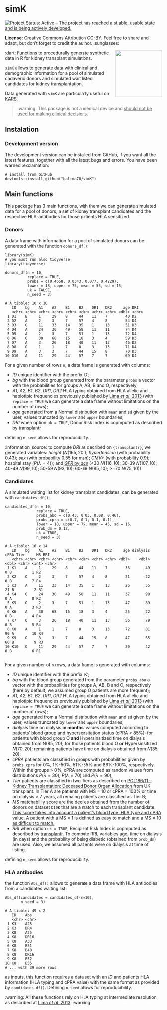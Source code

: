 # simK
[![Project Status: Active – The project has reached a st
able, usable state and is being actively developed.](https://www.repostatus.org/badges/latest/active.svg)](https://www.repostatus.org/#active)

**License**: Creative Commons Attribution [CC-BY](https://creativecommons.org/licenses/by/2.0/). Feel free to share and adapt, but don't forget to credit the author. :sunglasses:

<img src="man/images/simk.png" height="150" align="right"/>

:dart: Functions to procedurally generate synthetic data in R for kidney transplant simulations.

`simK` allows to generate data with clinical and demographic information for a pool of simulated cadaveric donors and simulated wait listed candidates for kidney transplantation.

Data generated with `simK` are particularly useful on [KARS](https://balima.shinyapps.io/kars/).

> :warning: This package is not a medical device and <ins>should not be used for making clinical decisions</ins>.

## Instalation

### Development version 

The development version can be installed from GitHub, if you want all the latest features, together with all the latest bugs and errors. You have been warned :exclamation:

```
# install from GitHub
devtools::install_github("balima78/simK")
```

## Main functions

This package has 3 main functions, with them we can generate simulated data for a pool of donors, a set of kidney transplant candidates and the respective HLA-antibodies for those patients HLA sensitized.

### Donors

A data frame with information for a pool of simulated donors can be generated with the function `donors_df()`:

```
library(simK)
# you must run also tidyverse
library(tidyverse)

donors_df(n = 10, 
          replace = TRUE, 
          probs = c(0.4658, 0.0343, 0.077, 0.4229), 
          lower = 18, upper = 75, mean = 55, sd = 15, 
          uk = FALSE, 
          n_seed = 3)
          
# A tibble: 10 x 10
   ID    bg    A1    A2    B1    B2    DR1   DR2     age DRI  
   <chr> <chr> <chr> <chr> <chr> <chr> <chr> <chr> <dbl> <chr>
 1 D1    B     1     29    8     44    11    7        40 D2   
 2 D2    A     2     3     7     57    4     8        54 D4   
 3 D3    O     11    33    14    35    1     13       51 D3   
 4 D4    A     24    30    49    58    11    11       74 D4   
 5 D5    A     2     3     7     51    1     13       72 D4   
 6 D6    O     30    68    15    18    3     4        59 D3   
 7 D7    A     3     26    18    40    11    13       46 D2   
 8 D8    O     1     1     7     8     3     13       71 D4   
 9 D9    A     3     3     7     44    15    8        70 D3   
10 D10   A     11    29    44    57    7     7        69 D4 
```

For a given number of rows `n`, a data frame is generated with columns: 

  + *ID* unique identifier with the prefix 'D'; 
  + *bg* with the blood group generated from the parameter `probs` a vector with the probabilities for groups A, AB, B and O, respectively; 
  + *A1*, *A2*, *B1*, *B2*, *DR1*, *DR2* HLA typing obtained from HLA allelic and haplotipic frequencies previously published by [Lima *et al*, 2013](https://www.slideshare.net/balima78/lima-2013) (with `replace = TRUE` we can generate a data frame without limitations on the number of rows);
  + *age* generated from a Normal distribution with `mean` and `sd` given by the user, values truncated by `lower` and `upper` boundaries;
  + *DRI* when option `uk = TRUE`, Donor Risk Index is copmputed as described by [transplantr](https://transplantr.txtools.net/articles/kidney_risk_scores.html) 
  
defining `n_seed` allows for reproducibility.

:information_source: to compute *DRI* as decribed on `{transplantr}`, we generated variables: *height* ($N(165,20)$); *hypertension* (with probability $0.43$); *sex* (with probability $0.55$ for man); *CMV+* (with probability $0.9$); hospital stay ($P(\lambda = 4)$); and [*GFR* by *age*](https://www.kidney.org/atoz/content/gfr) (<30 $N(116,10)$; 30-39 $N(107,10)$; 40-49 $N(99,10)$; 50-59 $N(93,10)$; 60-69 $N(85, 10)$; >=70  $N(75, 10)$) 

### Candidates

A simulated waiting list for kidney transplant candidates, can be generated with `candidates_df()`:

```
candidates_df(n = 10, 
              replace = TRUE,
              probs_abo = c(0.43, 0.03, 0.08, 0.46),
              probs_cpra = c(0.7, 0.1, 0.1, 0.1),
              lower = 18, upper = 75, mean = 45, sd = 15,
              prob_dm = 0.12,
              uk = TRUE,
              n_seed = 3)
              
# A tibble: 10 x 14
   ID    bg    A1    A2    B1    B2    DR1   DR2     age dialysis  cPRA Tier     MS RRI  
   <chr> <chr> <chr> <chr> <chr> <chr> <chr> <chr> <dbl>    <dbl> <dbl> <chr> <int> <chr>
 1 K1    A     1     29    8     44    11    7        36       49     0 B         1 R2   
 2 K2    O     2     3     7     57    4     8        21       22     0 B         7 R4   
 3 K3    A     11    33    14    35    1     13       26       55    21 B         2 R1   
 4 K4    O     24    30    49    58    11    11       37       98     0 A         8 R2   
 5 K5    O     2     3     7     51    1     13       47       89     0 A         3 R3   
 6 K6    A     30    68    15    18    3     4        25       22     0 B         4 R4   
 7 K7    O     3     26    18    40    11    13       56       79     0 B         5 R4   
 8 K8    A     1     1     7     8     3     13       72       81    90 A        10 R4   
 9 K9    O     3     3     7     44    15    8        47       65    60 B         9 R3   
10 K10   O     11    29    44    57    7     7        30       42     0 B         6 R1    
              
```

For a given number of `n` rows, a data frame is generated with columns: 

  + *ID* unique identifier with the prefix 'K'; 
  + *bg* with the blood group generated from the parameter `probs_abo` a vector with the probabilities for groups A, AB, B and O, respectively (here by default, we assumed group O patients are more frequent); 
  + *A1*, *A2*, *B1*, *B2*, *DR1*, *DR2* HLA typing obtained from HLA allelic and haplotipic frequencies previously published by [Lima *et al*, 2013](https://www.slideshare.net/balima78/lima-2013) (with `replace = TRUE` we can generate a data frame without limitations on the number of rows);
  + *age* generated from a Normal distribution with `mean` and `sd` given by the user, values truncated by `lower` and `upper` boundaries;
  + *dialysis* time on dialysis **in months**, values computed according to patients' blood group and hypersensitation status (cPRA > 85%): for patients with blood group O **and** Hypersinsitized time on dialysis obtained from N(85, 20); for those patients blood O **or** Hypersinsitized $N(70,20)$; remaining patients have time on dialysis obtained from $N(35,20)$;
  + *cPRA* patients are classified in groups with probabilities given by `probs_cpra` for 0%, 1%-50%, 51%-85% and 86%-100%, respectively. Within the groups > 0%, cPRA are computed as random values from distributions $P(\lambda = 30)$, $P(\lambda = 70)$ and $P(\lambda = 90)$;
  + *Tier* patients are classified in two Tiers as described on [POL186/11 – Kidney Transplantation: Deceased Donor Organ Allocation](https://nhsbtdbe.blob.core.windows.net/umbraco-assets-corp/22127/pol186.pdf) from UK transplant. In Tier A are patients with MS = 10 or cPRA = 100% or time on dialysis > 7 years, all remaing patients are classified as Tier B;
  + *MS* matchabilily score are the deciles obtained from the number of donors on dataset `D10K` that are a match to each transplant candidate. [This score takes into account a patient’s blood type, HLA type and cPRA value. A patient with a MS = 1 is defined as easy to match and a MS = 10 as difficult to match.](https://www.odt.nhs.uk/odt-structures-and-standards/odt-hub-programme/kidney-offering-scheme/#:~:text=blood%20group%20match-,Key%20terms,10%20as%20difficult%20to%20match)
  + *RRI* when option `uk = TRUE`, Recipient Risk Index is copmputed as described by [transplantr](https://transplantr.txtools.net/articles/kidney_risk_scores.html). To compute RRI, variables age, time on dialysis (in days) and the probability of being diabetic (obtained from `prob_dm`) are used. Also, we assumed all patients were on dialysis at time of listing.
  
defining `n_seed` allows for reproducibility.

### HLA antibodies

the function `Abs_df()` allows to generate a data frame with HLA antibodies from a candidates waiting list:

```
Abs_df(candidates = candidates_df(n=10), 
       n_seed = 3)
       
# A tibble: 49 x 2
   ID    Abs  
   <chr> <chr>
 1 K3    A25  
 2 K3    DR4  
 3 K8    A25  
 4 K8    DR16 
 5 K8    A33  
 6 K8    B51  
 7 K8    B48  
 8 K8    DR16 
 9 K8    B52  
10 K8    B55  
# ... with 39 more rows
```

as inputs, this function requires a data set with an *ID* and patients HLA information (HLA typing and cPRA value) with the same format as provided  by `candidates_df()`. Defining `n_seed` allows for reproducibility.

:warning: 
All these functions rely on HLA typing at intermediate resolution as described at  [Lima *et al*, 2013](https://www.slideshare.net/balima78/lima-2013).
:warning:

